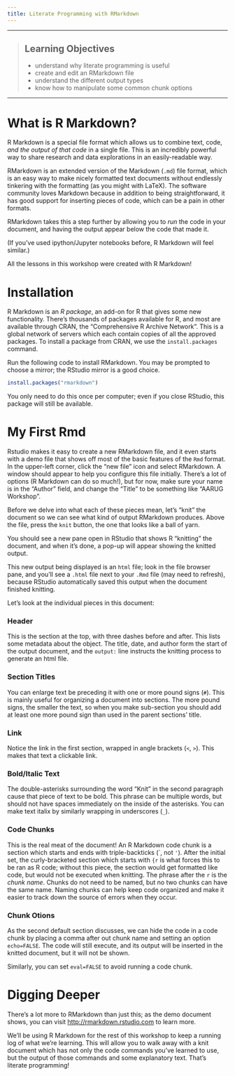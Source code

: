 ```yaml
---
title: Literate Programming with RMarkdown
---
```


------------

> ## Learning Objectives
>
> * understand why literate programming is useful
> * create and edit an RMarkdown file
> * understand the different output types
> * know how to manipulate some common chunk options

------------

# What is R Markdown?
R Markdown is a special file format which allows us to combine text, code, _and the output of that code_ in a single file. This is an incredibly powerful way to share research and data explorations in an easily-readable way.

RMarkdown is an extended version of the Markdown (`.md`) file format, which is an easy way to make nicely formatted text documents without endlessly tinkering with the formatting (as you might with LaTeX). The software community loves Markdown because in addition to being straightforward, it has good support for inserting pieces of code, which can be a pain in other formats.

RMarkdown takes this a step further by allowing you to _run_ the code in your document, and having the output appear below the code that made it.

(If you've used ipython/Jupyter notebooks before, R Markdown will feel similar.)

All the lessons in this workshop were created with R Markdown!


# Installation
R Markdown is an _R package_, an add-on for R that gives some new functionality. There's thousands of packages available for R, and most are available through CRAN, the "Comprehensive R Archive Network". This is a global network of servers which each contain copies of all the approved packages. To install a package from CRAN, we use the `install.packages` command.

Run the following code to install RMarkdown. You may be prompted to choose a mirror; the RStudio mirror is a good choice.

```r
install.packages("rmarkdown")
```

You only need to do this once per computer; even if you close RStudio, this package will still be available.


# My First Rmd

Rstudio makes it easy to create a new RMarkdown file, and it even starts with a demo file that shows off most of the basic features of the `Rmd` format. In the upper-left corner, click the "new file" icon and select RMarkdown. A window should appear to help you configure this file initially. There's a lot of options (R Markdown can do so much!), but for now, make sure your name is in the "Author" field, and change the "Title" to be something like "AARUG Workshop".

Before we delve into what each of these pieces mean, let's "knit" the document so we can see what kind of output RMarkdown produces. Above the file, press the `knit` button, the one that looks like a ball of yarn.

You should see a new pane open in RStudio that shows R "knitting" the document, and when it's done, a pop-up will appear showing the knitted output.

This new output being displayed is an `html` file; look in the file browser pane, and you'll see a `.html` file next to your `.Rmd` file (may need to refresh), because RStudio automatically saved this output when the document finished knitting.

Let's look at the individual pieces in this document:

### Header
This is the section at the top, with three dashes before and after. This lists some metadata about the object. The title, date, and author form the start of the output document, and the `output:` line instructs the knitting process to generate an html file.

### Section Titles
You can enlarge text be preceding it with one or more pound signs (`#`). This is mainly useful for organizing a document into sections. The more pound signs, the smaller the text, so when you make sub-section you should add at least one more pound sign than used in the parent sections' title.

### Link
Notice the link in the first section, wrapped in angle brackets (`<`, `>`). This makes that text a clickable link.

### Bold/Italic Text
The double-asterisks surrounding the word "Knit" in the second paragraph cause that piece of text to be bold. This phrase can be multiple words, but should not have spaces immediately on the inside of the asterisks. You can make text italix by similarly wrapping in underscores (`_`).

### Code Chunks
This is the real meat of the document! An R Markdown code chunk is a section which starts and ends with triple-backticks (\`, not `'`). After the initial set, the curly-bracketed section which starts with `{r` is what forces this to be ran as R code; without this piece, the section would get formatted like code, but would not be executed when knitting. The phrase after the `r` is the _chunk name_. Chunks do not need to be named, but no two chunks can have the same name. Naming chunks can help keep code organized and make it easier to track down the source of errors when they occur.

### Chunk Otions
As the second default section discusses, we can hide the code in a code chunk by placing a comma after out chunk name and setting an option `echo=FALSE`. The code will still execute, and its output will be inserted in the knitted document, but it will not be shown.

Similarly, you can set `eval=FALSE` to avoid running a code chunk.


# Digging Deeper
There's a lot more to RMarkdown than just this; as the demo document shows, you can visit <http://rmarkdown.rstudio.com> to learn more.

We'll be using R Markdown for the rest of this workshop to keep a running log of what we're learning. This will allow you to walk away with a knit document which has not only the code commands you've learned to use, but the output of those commands and some explanatory text. That's literate programming!
